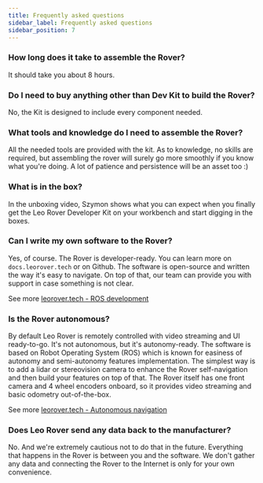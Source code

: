 ```yaml
---
title: Frequently asked questions
sidebar_label: Frequently asked questions
sidebar_position: 7
---
```



### How long does it take to assemble the Rover?

It should take you about 8 hours.

### Do I need to buy anything other than Dev Kit to build the Rover?

No, the Kit is designed to include every component needed.

### What tools and knowledge do I need to assemble the Rover?

All the needed tools are provided with the kit. As to knowledge, no skills are
required, but assembling the rover will surely go more smoothly if you know what
you're doing. A lot of patience and persistence will be an asset too :)

### What is in the box?

In the unboxing video, Szymon shows what you can expect when you finally get the
Leo Rover Developer Kit on your workbench and start digging in the boxes.

<div className="video-container">
  <LiteYouTubeEmbed
    id="C_blxqBQr7Q"
    params="autoplay=0&autohide=1&showinfo=0&rel=0"
    poster="hqdefault"
    title="Leo Rover Unboxing and Getting Started"
    webp
  />
</div>

### Can I write my own software to the Rover?

Yes, of course. The Rover is developer-ready. You can learn more on
`docs.leorover.tech` or on Github. The software is open-source and written the
way it's easy to navigate. On top of that, our team can provide you with support
in case something is not clear.

See more
[leorover.tech - ROS development](https://www.leorover.tech/guides/ros-development)

### Is the Rover autonomous?

By default Leo Rover is remotely controlled with video streaming and UI
ready-to-go. It's not autonomous, but it's autonomy-ready. The software is based
on Robot Operating System (ROS) which is known for easiness of autonomy and
semi-autonomy features implementation. The simplest way is to add a lidar or
stereovision camera to enhance the Rover self-navigation and then build your
features on top of that. The Rover itself has one front camera and 4 wheel
encoders onboard, so it provides video streaming and basic odometry
out-of-the-box.

See more
[leorover.tech - Autonomous navigation](https://www.leorover.tech/guides/autonomous-navigation)

### Does Leo Rover send any data back to the manufacturer?

No. And we're extremely cautious not to do that in the future. Everything that
happens in the Rover is between you and the software. We don't gather any data
and connecting the Rover to the Internet is only for your own convenience.
